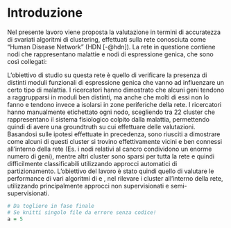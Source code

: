 # Introduzione

Nel presente lavoro viene proposta la valutazione in termini di accuratezza di svariati algoritmi di clustering, effettuati sulla rete conosciuta come "Human Disease Network" (HDN [-@hdn]).\newline
La rete in questione contiene nodi che rappresentano malattie e nodi di espressione genica, che sono così collegati:
\begin{itemize}
\item Malattia-Gene: se la mutazione del gene causa la malattia
\item Malattia-Malattia: se vi è almeno un gene condiviso
\end{itemize}
L'obiettivo di studio su questa rete è quello di verificare la presenza di distinti moduli funzionali di espressione genica che vanno ad influenzare un certo tipo di malattia. I ricercatori hanno dimostrato che alcuni geni tendono a raggrupparsi in moduli ben distinti, ma anche che molti di essi non lo fanno e tendono invece a isolarsi in zone periferiche della rete. \newline
I ricercatori hanno manualmente etichettato ogni nodo, scegliendo tra 22 cluster che rappresentano il sistema fisiologico colpito dalla malattia, permettendo quindi di avere una groundtruth su cui effettuare delle valutazioni. \newline
Basandosi sulle ipotesi effettuate in precedenza, sono riusciti a dimostrare come alcuni di questi cluster si trovino effettivamente vicini e ben connessi all'interno della rete (Es. i nodi relativi al cancro condividono un enorme numero di geni), mentre altri cluster sono sparsi per tutta la rete e quindi difficilmente classificabili utilizzando approcci automatici di partizionamento.\newline
L'obiettivo del lavoro è stato quindi quello di valutare le performance di vari algoritmi di \textit{graph partitioning} e \textit{community detection}, nel rilevare i cluster all'interno della rete, utilizzando principalmente approcci non supervisionati e semi-supervisionati.
```{r echo=TRUE}
# Da togliere in fase finale
# Se knitti singolo file da errore senza codice!
a = 5
```
